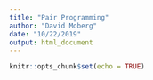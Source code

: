 ```yaml
---
title: "Pair Programming"
author: "David Moberg"
date: "10/22/2019"
output: html_document
---
```


```r
knitr::opts_chunk$set(echo = TRUE)
```



